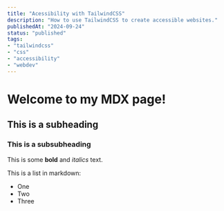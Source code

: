 ```yaml
---
title: "Acessibility with TailwindCSS"
description: "How to use TailwindCSS to create accessible websites."
publishedAt: "2024-09-24"
status: "published"
tags: 
- "tailwindcss"
- "css"
- "accessibility"
- "webdev"
---
```


# Welcome to my MDX page!

## This is a subheading

### This is a subsubheading
 
This is some **bold** and _italics_ text.
 
This is a list in markdown:
 
- One
- Two
- Three


